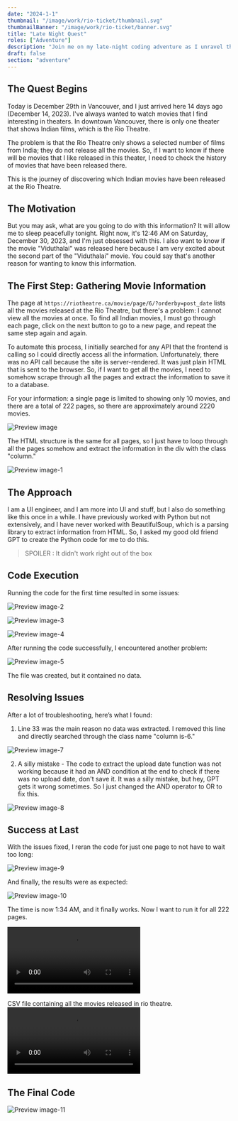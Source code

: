 ```yaml
---
date: "2024-1-1"
thumbnail: "/image/work/rio-ticket/thumbnail.svg"
thumbnailBanner: "/image/work/rio-ticket/banner.svg"
title: "Late Night Quest"
roles: ["Adventure"]
description: "Join me on my late-night coding adventure as I unravel the list of Indian movies screened at Vancouver's Rio Theatre"
draft: false
section: "adventure"
---
```


## The Quest Begins

Today is December 29th in Vancouver, and I just arrived here 14 days ago (December 14, 2023). I've always wanted to watch movies that I find interesting in theaters. In downtown Vancouver, there is only one theater that shows Indian films, which is the Rio Theatre.

The problem is that the Rio Theatre only shows a selected number of films from India; they do not release all the movies. So, if I want to know if there will be movies that I like released in this theater, I need to check the history of movies that have been released there.

This is the journey of discovering which Indian movies have been released at the Rio Theatre.

## The Motivation

But you may ask, what are you going to do with this information? It will allow me to sleep peacefully tonight. Right now, it's 12:46 AM on Saturday, December 30, 2023, and I'm just obsessed with this. I also want to know if the movie "Viduthalai" was released here because I am very excited about the second part of the "Viduthalai" movie. You could say that's another reason for wanting to know this information.

## The First Step: Gathering Movie Information

The page at `https://riotheatre.ca/movie/page/6/?orderby=post_date` lists all the movies released at the Rio Theatre, but there's a problem: I cannot view all the movies at once. To find all Indian movies, I must go through each page, click on the next button to go to a new page, and repeat the same step again and again.

To automate this process, I initially searched for any API that the frontend is calling so I could directly access all the information. Unfortunately, there was no API call because the site is server-rendered. It was just plain HTML that is sent to the browser. So, if I want to get all the movies, I need to somehow scrape through all the pages and extract the information to save it to a database.

For your information: a single page is limited to showing only 10 movies, and there are a total of 222 pages, so there are approximately around 2220 movies.

![Preview image](/image/work/rio-ticket/I%20want%20to%20know%20about%20all%20the%20Tamil%20movies%20released%20at%20the%20Rio%20Theatre.webp)

The HTML structure is the same for all pages, so I just have to loop through all the pages somehow and extract the information in the div with the class "column."

![Preview image-1](/image/work/rio-ticket/I%20want%20to%20know%20about%20all%20the%20Tamil%20movies%20released%20at%20the%20Rio%20Theatre-1.webp)

## The Approach

I am a UI engineer, and I am more into UI and stuff, but I also do something like this once in a while. I have previously worked with Python but not extensively, and I have never worked with BeautifulSoup, which is a parsing library to extract information from HTML. So, I asked my good old friend GPT to create the Python code for me to do this.

> SPOILER : It didn't work right out of the box

## Code Execution

Running the code for the first time resulted in some issues:

![Preview image-2](/image/work/rio-ticket/I%20want%20to%20know%20about%20all%20the%20Tamil%20movies%20released%20at%20the%20Rio%20Theatre-2.webp)

![Preview image-3](/image/work/rio-ticket/I%20want%20to%20know%20about%20all%20the%20Tamil%20movies%20released%20at%20the%20Rio%20Theatre-3.webp)

![Preview image-4](/image/work/rio-ticket/I%20want%20to%20know%20about%20all%20the%20Tamil%20movies%20released%20at%20the%20Rio%20Theatre-4.webp)

After running the code successfully, I encountered another problem:

![Preview image-5](/image/work/rio-ticket/I%20want%20to%20know%20about%20all%20the%20Tamil%20movies%20released%20at%20the%20Rio%20Theatre-5.webp)

The file was created, but it contained no data.

## Resolving Issues

After a lot of troubleshooting, here’s what I found:

1. Line 33 was the main reason no data was extracted. I removed this line and directly searched through the class name "column is-6."

![Preview image-7](/image/work/rio-ticket/I%20want%20to%20know%20about%20all%20the%20Tamil%20movies%20released%20at%20the%20Rio%20Theatre-7.webp)

2. A silly mistake - The code to extract the upload date function was not working because it had an AND condition at the end to check if there was no upload date, don't save it. It was a silly mistake, but hey, GPT gets it wrong sometimes. So I just changed the AND operator to OR to fix this.

![Preview image-8](/image/work/rio-ticket/I%20want%20to%20know%20about%20all%20the%20Tamil%20movies%20released%20at%20the%20Rio%20Theatre-8.webp)

## Success at Last

With the issues fixed, I reran the code for just one page to not have to wait too long:

![Preview image-9](/image/work/rio-ticket/I%20want%20to%20know%20about%20all%20the%20Tamil%20movies%20released%20at%20the%20Rio%20Theatre-9.webp)

And finally, the results were as expected:

![Preview image-10](/image/work/rio-ticket/I%20want%20to%20know%20about%20all%20the%20Tamil%20movies%20released%20at%20the%20Rio%20Theatre-10.webp)

The time is now 1:34 AM, and it finally works. Now I want to run it for all 222 pages.

![Result 1](/image/work/rio-ticket/I-want-to-know-about-all-the-Tamil-movies-released-at-the-Rio-Theatre-11-Screen-Recording-2023-12-30-at-3.08.36-PM.mp4)

CSV file containing all the movies released in rio theatre.
![Result 2](/image/work/rio-ticket/I-want-to-know-about-all-the-Tamil-movies-released-at-the-Rio-Theatre-12-Screen-Recording-2023-12-30-at-3.10.29-PM.mp4)

## The Final Code

![Preview image-11](/image/work/rio-ticket/I%20want%20to%20know%20about%20all%20the%20Tamil%20movies%20released%20at%20the%20Rio%20Theatre-11.webp)
